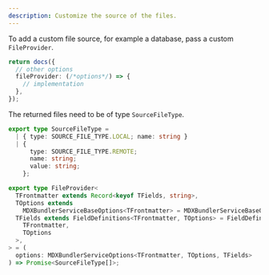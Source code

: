 ```yaml
---
description: Customize the source of the files.
---
```


To add a custom file source, for example a database, pass a custom `FileProvider`.

```ts {3-5} showLineNumbers
return docs({
  // other options
  fileProvider: (/*options*/) => {
    // implementation
  },
});
```

<Info>

The returned files need to be of type `SourceFileType`.

</Info>

```ts
export type SourceFileType =
  | { type: SOURCE_FILE_TYPE.LOCAL; name: string }
  | {
      type: SOURCE_FILE_TYPE.REMOTE;
      name: string;
      value: string;
    };
```

```ts
export type FileProvider<
  TFrontmatter extends Record<keyof TFields, string>,
  TOptions extends
    MDXBundlerServiceBaseOptions<TFrontmatter> = MDXBundlerServiceBaseOptions<TFrontmatter>,
  TFields extends FieldDefinitions<TFrontmatter, TOptions> = FieldDefinitions<
    TFrontmatter,
    TOptions
  >,
> = (
  options: MDXBundlerServiceOptions<TFrontmatter, TOptions, TFields>
) => Promise<SourceFileType[]>;
```
